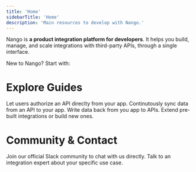 ```yaml
---
title: 'Home'
sidebarTitle: 'Home'
description: 'Main resources to develop with Nango.'
---
```


Nango is **a product integration platform for developers**. It helps you build, manage, and scale integrations with third-party APIs, through a single interface.

New to Nango? Start with:
<CardGroup cols={3}>
<Card title="What Is Nango?" icon="info" href="/what-is-nango">
</Card>
<Card title="Getting Started" icon="play" href="/guides/getting-started">
</Card>
<Card title="All APIs & Integrations" icon="list" href="https://nango.dev/integrations">
</Card>
</CardGroup>

# Explore Guides

<CardGroup cols={2}>
    <Card title="Guide 1: Authorize" icon="lock-open" href="/guides/getting-started/authorize-an-api-from-your-app">
        Let users authorize an API direclty from your app.
    </Card>
    <Card title="Guide 2: Read data" icon="rotate" href="/guides/getting-started/read-from-an-api">
        Continutously sync data from an API to your app.
    </Card>
    <Card title="Guide 3: Write data" icon="pen" href="/guides/getting-started/write-to-an-api">
        Write data back from you app to APIs. 
    </Card>
    <Card title="Guide 4: Build custom" icon="wrench" href="/guides/customize/create-a-custom-integration">
        Extend pre-built integrations or build new ones.
    </Card>
</CardGroup>

# Community & Contact

<CardGroup cols={2}>
    <Card title="Join our Slack" icon="slack" href="https://nango.dev/slack">
        Join our official Slack community to chat with us directly. 
    </Card>
    <Card title="Book a demo" icon="comment-dots" href="https://nango.dev/demo">
        Talk to an integration expert about your specific use case.
    </Card>
</CardGroup>